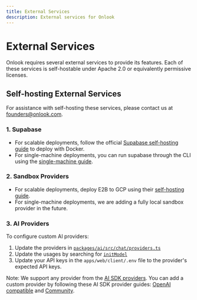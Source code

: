 ```yaml
---
title: External Services
description: External services for Onlook
---
```


# External Services

Onlook requires several external services to provide its features. Each of these services is self-hostable under Apache 2.0 or equivalently permissive licenses.

## Self-hosting External Services

For assistance with self-hosting these services, please contact us at [founders@onlook.com](mailto:founders@onlook.com).

### 1. Supabase
- For scalable deployments, follow the official [Supabase self-hosting guide](https://supabase.com/docs/guides/self-hosting/docker) to deploy with Docker. 
- For single-machine deployments, you can run supabase through the CLI using the [single-machine guide](/self-hosting/single-machine#3-start-backend-services).

### 2. Sandbox Providers
- For scalable deployments, deploy E2B to GCP using their [self-hosting guide](https://github.com/e2b-dev/infra/blob/main/self-host.md).
- For single-machine deployments, we are adding a fully local sandbox provider in the future.

### 3. AI Providers
To configure custom AI providers:
1. Update the providers in [`packages/ai/src/chat/providers.ts`](https://github.com/onlook-dev/onlook/blob/main/packages/ai/src/chat/providers.ts)
2. Update the usages by searching for [`initModel`](https://github.com/search?q=repo%3Aonlook-dev%2Fonlook+%22await+initModel%22&type=code)
3. Update your API keys in the `apps/web/client/.env` file to the provider's expected API keys.

Note: We support any provider from the [AI SDK providers](https://ai-sdk.dev/providers/ai-sdk-providers). You can add a custom provider by following these AI SDK provider guides: [OpenAI compatible](https://ai-sdk.dev/providers/openai-compatible-providers/custom-providers) and [Community](https://ai-sdk.dev/providers/community-providers/custom-providers).
